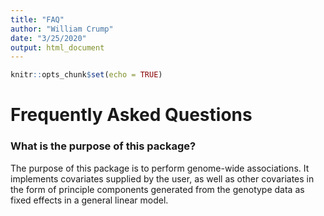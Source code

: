 ```yaml
---
title: "FAQ"
author: "William Crump"
date: "3/25/2020"
output: html_document
---
```


```r
knitr::opts_chunk$set(echo = TRUE)
```

# Frequently Asked Questions

### What is the purpose of this package?
The purpose of this package is to perform genome-wide associations. It implements covariates supplied by the user, as well as other covariates in the form of principle components generated from the genotype data as fixed effects in a general linear model.  


